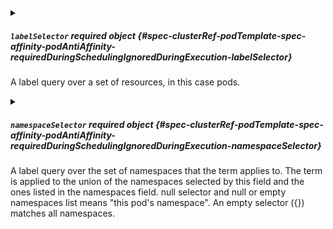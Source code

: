 


<details className="config-field" data-expandable="true">
<summary>

##### `labelSelector` <span className="config-field-required" data-required="false">required</span> <span className="config-field-type">object</span> <span className="config-field-default"></span> <span className="config-field-enum"></span> {#spec-clusterRef-podTemplate-spec-affinity-podAntiAffinity-requiredDuringSchedulingIgnoredDuringExecution-labelSelector}

A label query over a set of resources, in this case pods.

</summary>

<PartialLabelSelectorreference />


</details>


<PartialNamespaces />


<PartialTopologyKey />



<details className="config-field" data-expandable="true">
<summary>

##### `namespaceSelector` <span className="config-field-required" data-required="false">required</span> <span className="config-field-type">object</span> <span className="config-field-default"></span> <span className="config-field-enum"></span> {#spec-clusterRef-podTemplate-spec-affinity-podAntiAffinity-requiredDuringSchedulingIgnoredDuringExecution-namespaceSelector}

A label query over the set of namespaces that the term applies to.
The term is applied to the union of the namespaces selected by this field
and the ones listed in the namespaces field.
null selector and null or empty namespaces list means "this pod's namespace".
An empty selector ({}) matches all namespaces.

</summary>

<PartialNamespaceSelectorreference />


</details>
